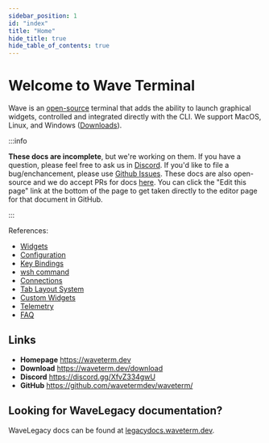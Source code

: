 ```yaml
---
sidebar_position: 1
id: "index"
title: "Home"
hide_title: true
hide_table_of_contents: true
---
```



# Welcome to Wave Terminal

Wave is an [open-source](https://github.com/wavetermdev/waveterm) terminal that adds the ability to launch graphical widgets, controlled and integrated directly with the CLI. We support MacOS, Linux, and Windows ([Downloads](https://waveterm.dev/download)).

:::info

**These docs are incomplete**, but we're working on them. If you have a question, please feel free to ask us in [Discord](https://discord.gg/XfvZ334gwU). If you'd like to file a bug/enchancement, please
use [Github Issues](https://github.com/wavetermdev/waveterm/issues). These docs are also open-source and we do accept PRs for docs [here](https://github.com/wavetermdev/waveterm/blob/main/docs). You can click the "Edit this page" link at the bottom of the page to get taken directly to the editor page for that document in GitHub.

:::

References:

- [Widgets](./widgets)
- [Configuration](./config)
- [Key Bindings](./keybindings)
- [wsh command](./wsh)
- [Connections](./connections)
- [Tab Layout System](./layout)
- [Custom Widgets](./customwidgets)
- [Telemetry](./telemetry)
- [FAQ](./faq)

<!--
## Features

<CardGroup>
	<Card href="features/preview" icon="fa-file-magnifying-glass" title="File Previews" description="Preview widgets let you view markdown, images, video, CSVs, and more inline." />
	<Card href="features/remotes" icon="fa-server" title="Reliable Remote Connections" description="Automatic reconnection, remote file previews, and more." />
	<Card href="features/ai" icon="fa-sparkles" title="Integrated AI" description="Inline AI Chat Windows hooked up to any LLM (local or remote)." />
	<Card href="features/browser" icon="fa-globe" title="Inline Web Browser" description="Access online content without switching context." />
	<Card href="features/charts" icon="fa-chart-simple" title="Data Visualization" description="Create graphs of system stats or custom data piped directly from CLI programs." />
</CardGroup>
-->

## Links

- **Homepage** https://waveterm.dev
- **Download** https://waveterm.dev/download
- **Discord** https://discord.gg/XfvZ334gwU
- **GitHub** https://github.com/wavetermdev/waveterm/

## Looking for WaveLegacy documentation?

WaveLegacy docs can be found at [legacydocs.waveterm.dev](https://legacydocs.waveterm.dev).
